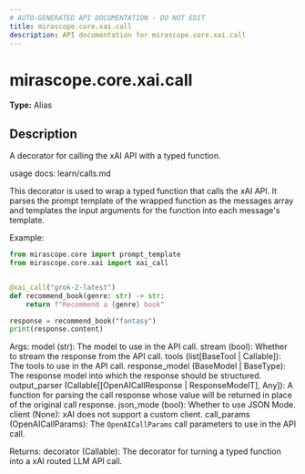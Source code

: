 ```yaml
---
# AUTO-GENERATED API DOCUMENTATION - DO NOT EDIT
title: mirascope.core.xai.call
description: API documentation for mirascope.core.xai.call
---
```


# mirascope.core.xai.call

**Type:** Alias

## Description

A decorator for calling the xAI API with a typed function.

usage docs: learn/calls.md

This decorator is used to wrap a typed function that calls the xAI API. It parses
the prompt template of the wrapped function as the messages array and templates the input
arguments for the function into each message's template.

Example:

```python
from mirascope.core import prompt_template
from mirascope.core.xai import xai_call


@xai_call("grok-2-latest")
def recommend_book(genre: str) -> str:
    return f"Recommend a {genre} book"

response = recommend_book("fantasy")
print(response.content)
```

Args:
    model (str): The model to use in the API call.
    stream (bool): Whether to stream the response from the API call.
    tools (list[BaseTool | Callable]): The tools to use in the API call.
    response_model (BaseModel | BaseType): The response model into which the response
        should be structured.
    output_parser (Callable[[OpenAICallResponse | ResponseModelT], Any]): A function for
        parsing the call response whose value will be returned in place of the original
        call response.
    json_mode (bool): Whether to use JSON Mode.
    client (None): xAI does not support a custom client.
    call_params (OpenAICallParams): The `OpenAICallParams` call parameters to use in the
        API call.

Returns:
    decorator (Callable): The decorator for turning a typed function into a xAI
        routed LLM API call.


